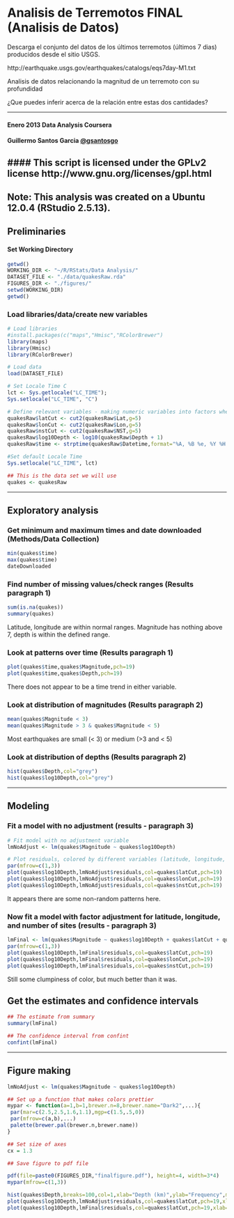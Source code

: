 Analisis de Terremotos FINAL (Analisis de Datos)
========================== 

Descarga el conjunto del datos de los últimos terremotos (últimos 7 dias) producidos desde el sitio USGS. 

  http://earthquake.usgs.gov/earthquakes/catalogs/eqs7day-M1.txt	

Analisis de datos relacionando la magnitud de un terremoto con su profundidad
	
¿Que puedes inferir acerca de la relación entre estas dos cantidades? 

******
#### Enero 2013 Data Analysis Coursera 
#### Guillermo Santos Garcia [@gsantosgo](http://twitter.com/gsantosgo)
#### This script is licensed under the GPLv2 license http://www.gnu.org/licenses/gpl.html
----------------------------------------------------------------
Note: This analysis was created on a Ubuntu 12.0.4 (RStudio 2.5.13). 
------

## Preliminaries

#### Set Working Directory
```r
getwd()
WORKING_DIR <- "~/R/RStats/Data Analysis/"
DATASET_FILE <- "./data/quakesRaw.rda"
FIGURES_DIR <- "./figures/"
setwd(WORKING_DIR)
getwd()
```

### Load libraries/data/create new variables

```r

# Load libraries
#install.packages(c("maps","Hmisc","RColorBrewer")
library(maps)
library(Hmisc)
library(RColorBrewer)

# Load data
load(DATASET_FILE)

# Set Locale Time C 
lct <- Sys.getlocale("LC_TIME"); 
Sys.setlocale("LC_TIME", "C")

# Define relevant variables - making numeric variables into factors when they should be.
quakesRaw$latCut <- cut2(quakesRaw$Lat,g=5)
quakesRaw$lonCut <- cut2(quakesRaw$Lon,g=5)
quakesRaw$nstCut <- cut2(quakesRaw$NST,g=5)
quakesRaw$log10Depth <- log10(quakesRaw$Depth + 1)
quakesRaw$time <- strptime(quakesRaw$Datetime,format="%A, %B %e, %Y %H:%M:%S")

#Set default Locale Time 
Sys.setlocale("LC_TIME", lct)

## This is the data set we will use
quakes <- quakesRaw
```


------

## Exploratory analysis

### Get minimum and maximum times and date downloaded (Methods/Data Collection)

```r
min(quakes$time)
max(quakes$time)
dateDownloaded
```

### Find number of missing values/check ranges (Results paragraph 1)

```r
sum(is.na(quakes))
summary(quakes)
```
Latitude, longitude are within normal ranges. Magnitude has nothing above 7, depth is within the defined range. 


### Look at patterns over time (Results paragraph 1)
```r
plot(quakes$time,quakes$Magnitude,pch=19)
plot(quakes$time,quakes$Depth,pch=19)
```
There does not appear to be a time trend in either variable. 


### Look at distribution of magnitudes (Results paragraph 2)
```r
mean(quakes$Magnitude < 3)
mean(quakes$Magnitude > 3 & quakes$Magnitude < 5)
```
Most earthquakes are small (< 3) or medium (>3 and < 5)

### Look at distribution of depths (Results paragraph 2)

```r
hist(quakes$Depth,col="grey")
hist(quakes$log10Depth,col="grey")
```

-------

## Modeling 

### Fit a model with no adjustment (results - paragraph 3)

```r
# Fit model with no adjustment variable
lmNoAdjust <- lm(quakes$Magnitude ~ quakes$log10Depth)

# Plot residuals, colored by different variables (latitude, longitude, number of sites observing the quake)
par(mfrow=c(1,3))
plot(quakes$log10Depth,lmNoAdjust$residuals,col=quakes$latCut,pch=19)
plot(quakes$log10Depth,lmNoAdjust$residuals,col=quakes$lonCut,pch=19)
plot(quakes$log10Depth,lmNoAdjust$residuals,col=quakes$nstCut,pch=19)
```
It appears there are some non-random patterns here.


### Now fit a model with factor adjustment for latitude, longitude, and number of sites (results - paragraph 3)

```r
lmFinal <- lm(quakes$Magnitude ~ quakes$log10Depth + quakes$latCut + quakes$lonCut + quakes$NST)
par(mfrow=c(1,3))
plot(quakes$log10Depth,lmFinal$residuals,col=quakes$latCut,pch=19)
plot(quakes$log10Depth,lmFinal$residuals,col=quakes$lonCut,pch=19)
plot(quakes$log10Depth,lmFinal$residuals,col=quakes$nstCut,pch=19)

```
Still some clumpiness of color, but much better than it was. 

## Get the estimates and confidence intervals

```r
## The estimate from summary
summary(lmFinal)

## The confidence interval from confint
confint(lmFinal)
```

-------

## Figure making
```r
lmNoAdjust <- lm(quakes$Magnitude ~ quakes$log10Depth)

## Set up a function that makes colors prettier
mypar <- function(a=1,b=1,brewer.n=8,brewer.name="Dark2",...){
 par(mar=c(2.5,2.5,1.6,1.1),mgp=c(1.5,.5,0))
 par(mfrow=c(a,b),...)
 palette(brewer.pal(brewer.n,brewer.name))
}

## Set size of axes
cx = 1.3

## Save figure to pdf file

pdf(file=paste0(FIGURES_DIR,"finalfigure.pdf"), height=4, width=3*4)
mypar(mfrow=c(1,3))

hist(quakes$Depth,breaks=100,col=1,xlab="Depth (km)",ylab="Frequency",main="",cex.axis=cx,cex.lab=cx)
plot(quakes$log10Depth,lmNoAdjust$residuals,col=quakes$latCut,pch=19,xlab="Log Base 10 Depth (km)", ylab="No Adjustment Residuals",cex.axis=cx,cex.lab=cx)
plot(quakes$log10Depth,lmFinal$residuals,col=quakes$latCut,pch=19,xlab="Log Base 10 Depth (km)", ylab="Full Model Residuals",cex.axis=cx,cex.lab=cx)
```